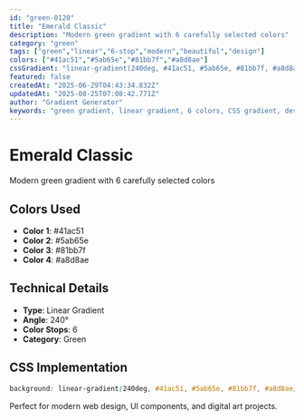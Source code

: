 ```yaml
---
id: "green-0120"
title: "Emerald Classic"
description: "Modern green gradient with 6 carefully selected colors"
category: "green"
tags: ["green","linear","6-stop","modern","beautiful","design"]
colors: ["#41ac51","#5ab65e","#81bb7f","#a8d8ae"]
cssGradient: "linear-gradient(240deg, #41ac51, #5ab65e, #81bb7f, #a8d8ae)"
featured: false
createdAt: "2025-06-29T04:43:34.832Z"
updatedAt: "2025-08-25T07:08:42.771Z"
author: "Gradient Generator"
keywords: "green gradient, linear gradient, 6 colors, CSS gradient, design, #41ac51, #5ab65e, #81bb7f, #a8d8ae"
---
```


# Emerald Classic

Modern green gradient with 6 carefully selected colors

## Colors Used
- **Color 1**: #41ac51
- **Color 2**: #5ab65e
- **Color 3**: #81bb7f
- **Color 4**: #a8d8ae

## Technical Details
- **Type**: Linear Gradient
- **Angle**: 240°
- **Color Stops**: 6
- **Category**: Green

## CSS Implementation
```css
background: linear-gradient(240deg, #41ac51, #5ab65e, #81bb7f, #a8d8ae);
```

Perfect for modern web design, UI components, and digital art projects.
